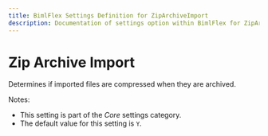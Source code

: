 ---
title: BimlFlex Settings Definition for ZipArchiveImport
description: Documentation of settings option within BimlFlex for ZipArchiveImport
---
<head>
  <meta name="varigenceProduct" content="BimlFlex"></meta>
  <meta name="varigenceArticleType" content="Reference"></meta>
</head>


# Zip Archive Import

Determines if imported files are compressed when they are archived.

Notes:

* This setting is part of the *Core* settings category.
* The default value for this setting is `Y`.
